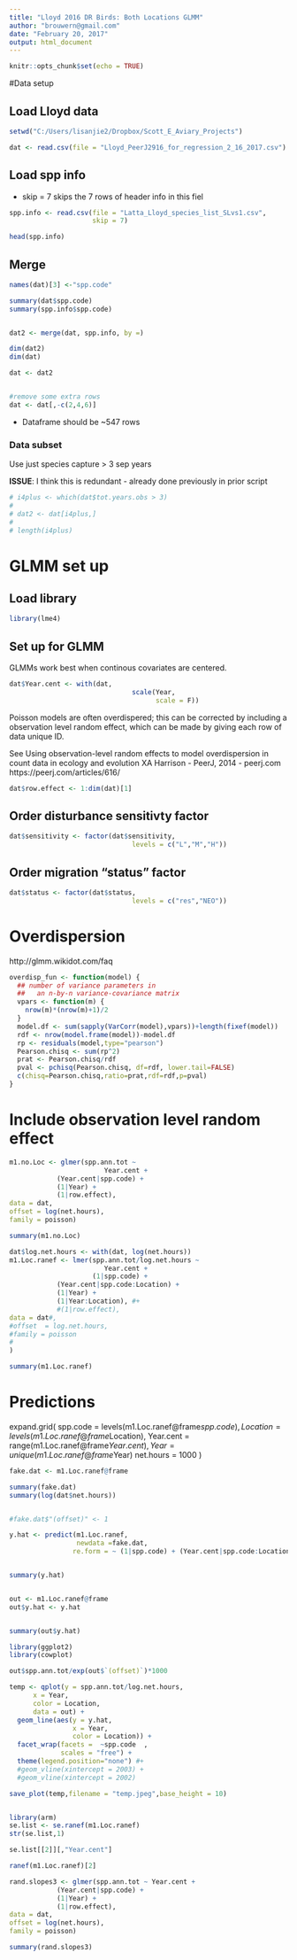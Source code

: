 ```yaml
---
title: "Lloyd 2016 DR Birds: Both Locations GLMM"
author: "brouwern@gmail.com"
date: "February 20, 2017"
output: html_document
---
```


```r
knitr::opts_chunk$set(echo = TRUE)
```




#Data setup

## Load Lloyd data

```r
setwd("C:/Users/lisanjie2/Dropbox/Scott_E_Aviary_Projects")

dat <- read.csv(file = "Lloyd_PeerJ2916_for_regression_2_16_2017.csv")
```



## Load spp info

* skip = 7 skips the 7 rows of header info in this fiel
```r
spp.info <- read.csv(file = "Latta_Lloyd_species_list_SLvs1.csv",
                     skip = 7)

head(spp.info)

```



## Merge

```r
names(dat)[3] <-"spp.code"

summary(dat$spp.code)
summary(spp.info$spp.code)


dat2 <- merge(dat, spp.info, by =)

dim(dat2)
dim(dat)

dat <- dat2


#remove some extra rows
dat <- dat[,-c(2,4,6)]
```


* Dataframe should be ~547 rows




### Data subset

Use just species capture > 3 sep years



**ISSUE**: I think this is redundant - already done previously in prior script


```r
# i4plus <- which(dat$tot.years.obs > 3)
# 
# dat2 <- dat[i4plus,]
# 
# length(i4plus)

```



# GLMM set up

## Load library
```r
library(lme4)
```


## Set up for GLMM

GLMMs work best when continous covariates are centered.

```r
dat$Year.cent <- with(dat,
                               scale(Year,
                                     scale = F))
```


Poisson models are often overdispered; this can be corrected by including a observation level random effect, which can be made by giving each row of data  unique ID.

See 
Using observation-level random effects to model overdispersion in count data in ecology and evolution
XA Harrison - PeerJ, 2014 - peerj.com
https://peerj.com/articles/616/

```r
dat$row.effect <- 1:dim(dat)[1]
```

## Order disturbance sensitivty factor

```r
dat$sensitivity <- factor(dat$sensitivity,
                               levels = c("L","M","H"))
```


## Order migration "status" factor

```r
dat$status <- factor(dat$status,
                               levels = c("res","NEO"))
```


# Overdispersion


http://glmm.wikidot.com/faq
```r
overdisp_fun <- function(model) {
  ## number of variance parameters in 
  ##   an n-by-n variance-covariance matrix
  vpars <- function(m) {
    nrow(m)*(nrow(m)+1)/2
  }
  model.df <- sum(sapply(VarCorr(model),vpars))+length(fixef(model))
  rdf <- nrow(model.frame(model))-model.df
  rp <- residuals(model,type="pearson")
  Pearson.chisq <- sum(rp^2)
  prat <- Pearson.chisq/rdf
  pval <- pchisq(Pearson.chisq, df=rdf, lower.tail=FALSE)
  c(chisq=Pearson.chisq,ratio=prat,rdf=rdf,p=pval)
}
```



# Include observation level random effect


```r
m1.no.Loc <- glmer(spp.ann.tot ~ 
                        Year.cent +
            (Year.cent|spp.code) +
            (1|Year) +
            (1|row.effect),
data = dat,
offset = log(net.hours),
family = poisson)

summary(m1.no.Loc)
```





```r
dat$log.net.hours <- with(dat, log(net.hours))
m1.Loc.ranef <- lmer(spp.ann.tot/log.net.hours ~ 
                        Year.cent +
                     (1|spp.code) +
            (Year.cent|spp.code:Location) +
            (1|Year) +
            (1|Year:Location), #+
            #(1|row.effect),
data = dat#,
#offset  = log.net.hours,
#family = poisson
#
)

summary(m1.Loc.ranef)
```


# Predictions

expand.grid(
  spp.code = levels(m1.Loc.ranef@frame$spp.code),
  Location = levels(m1.Loc.ranef@frame$Location),
  Year.cent = range(m1.Loc.ranef@frame$Year.cent),
  Year = unique(m1.Loc.ranef@frame$Year)
  net.hours = 1000
)


```r

fake.dat <- m1.Loc.ranef@frame

summary(fake.dat)
summary(log(dat$net.hours))


#fake.dat$"(offset)" <- 1

y.hat <- predict(m1.Loc.ranef,
                 newdata =fake.dat,
                re.form = ~ (1|spp.code) + (Year.cent|spp.code:Location))


summary(y.hat)


out <- m1.Loc.ranef@frame
out$y.hat <- y.hat


summary(out$y.hat)

library(ggplot2)
library(cowplot)

out$spp.ann.tot/exp(out$`(offset)`)*1000

temp <- qplot(y = spp.ann.tot/log.net.hours,
      x = Year,
      color = Location,
      data = out) +
  geom_line(aes(y = y.hat, 
                x = Year,
                color = Location)) +
  facet_wrap(facets =  ~spp.code  ,
             scales = "free") +
  theme(legend.position="none") #+
  #geom_vline(xintercept = 2003) +
  #geom_vline(xintercept = 2002)

save_plot(temp,filename = "temp.jpeg",base_height = 10)


```







```r

```




```r
library(arm)
se.list <- se.ranef(m1.Loc.ranef)
str(se.list,1)

se.list[[2]][,"Year.cent"]
```






```r
ranef(m1.Loc.ranef)[2]
```












```r
rand.slopes3 <- glmer(spp.ann.tot ~ Year.cent +
            (Year.cent|spp.code) +
            (1|Year) +
            (1|row.effect),
data = dat,
offset = log(net.hours),
family = poisson)

summary(rand.slopes3)
```



